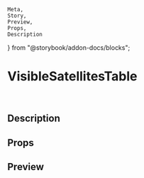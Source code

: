 	Meta,
	Story,
	Preview,
	Props,
	Description
} from "@storybook/addon-docs/blocks";

<Meta title="Demos|VisibleSatellitesTable" component={VisibleSatellitesTable} />

# VisibleSatellitesTable

<br />

## Description

<Description of={VisibleSatellitesTable} />

## Props

<Props of={VisibleSatellitesTable} />

## Preview

<Preview>
	<Story name="default">
		<VisibleSatellitesTable
			lat="32.9713669"
			lng="-80.0186873"
			tles={sampleTLES}
		/>
	</Story>
</Preview>
